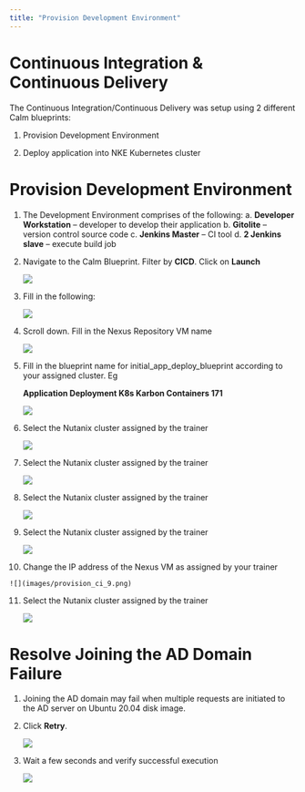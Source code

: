 ```yaml
---
title: "Provision Development Environment"
---
```


# Continuous Integration & Continuous Delivery

The Continuous Integration/Continuous Delivery was setup using 2 different Calm blueprints:

1. Provision Development Environment

2.	Deploy application into NKE Kubernetes cluster

# Provision Development Environment

1.	The Development Environment comprises of the following:
a.	**Developer Workstation** – developer to develop their application
b.	**Gitolite** – version control source code
c.	**Jenkins Master** – CI tool
d.	**2 Jenkins slave** – execute build job

2.	Navigate to the Calm Blueprint.  Filter by **CICD**.  Click on **Launch**

    ![](images/provision_ci_1.png)

3.  Fill in the following:

    ![](images/provision_ci_2.png)

4.  Scroll down.  Fill in the Nexus Repository VM name

    ![](images/provision_ci_3.png)

5.	Fill in the blueprint name for initial_app_deploy_blueprint according to your assigned cluster.  Eg

    **Application Deployment K8s Karbon Containers 171**

    ![](images/provision_ci_4.png)

6.	Select the Nutanix cluster assigned by the trainer

    ![](images/provision_ci_5.png)

7.	Select the Nutanix cluster assigned by the trainer

    ![](images/provision_ci_6.png)

8.	Select the Nutanix cluster assigned by the trainer

    ![](images/provision_ci_7.png)

9.	Select the Nutanix cluster assigned by the trainer

    ![](images/provision_ci_8.png)

10.  Change the IP address of the Nexus VM as assigned by your trainer

    ![](images/provision_ci_9.png)

11.	Select the Nutanix cluster assigned by the trainer

    ![](images/provision_ci_10.png)

# Resolve Joining the AD Domain Failure

1.	Joining the AD domain may fail when multiple requests are initiated to the AD server on Ubuntu 20.04 disk image.  

2.  Click **Retry**.

    ![](images/provision_ci_11.png)

3.	Wait a few seconds and verify successful execution

    ![](images/provision_ci_12.png)



